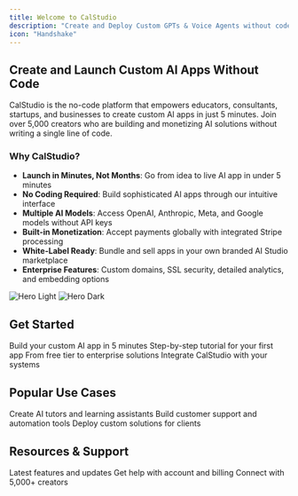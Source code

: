 ```yaml
---
title: Welcome to CalStudio
description: "Create and Deploy Custom GPTs & Voice Agents without code"
icon: "Handshake"
---
```


## Create and Launch Custom AI Apps Without Code

CalStudio is the no-code platform that empowers educators, consultants, startups, and businesses to create custom AI apps in just 5 minutes. Join over 5,000 creators who are building and monetizing AI solutions without writing a single line of code.

### Why CalStudio?

- **Launch in Minutes, Not Months**: Go from idea to live AI app in under 5 minutes
- **No Coding Required**: Build sophisticated AI apps through our intuitive interface
- **Multiple AI Models**: Access OpenAI, Anthropic, Meta, and Google models without API keys
- **Built-in Monetization**: Accept payments globally with integrated Stripe processing
- **White-Label Ready**: Bundle and sell apps in your own branded AI Studio marketplace
- **Enterprise Features**: Custom domains, SSL security, detailed analytics, and embedding options

<img className="block dark:hidden" src="/images/landing.png" alt="Hero Light" />
<img className="hidden dark:block" src="/images/landing.png" alt="Hero Dark" />

## Get Started

<CardGroup cols={2}>
  <Card
    title="Create Your First App"
    icon="rocket"
    href="https://calstudio.com/signup"
  >
    Build your custom AI app in 5 minutes
  </Card>
  <Card title="Quickstart Guide" icon="book-open" href="/quickstart">
    Step-by-step tutorial for your first app
  </Card>
  <Card title="Explore Pricing" icon="credit-card" href="/account/pricing">
    From free tier to enterprise solutions
  </Card>
  <Card
    title="API Documentation"
    icon="code"
    href="/api-reference/introduction"
  >
    Integrate CalStudio with your systems
  </Card>
</CardGroup>

## Popular Use Cases

<CardGroup cols={3}>
  <Card title="Education" icon="graduation-cap">
    Create AI tutors and learning assistants
  </Card>
  <Card title="Business" icon="briefcase">
    Build customer support and automation tools
  </Card>
  <Card title="Consulting" icon="users">
    Deploy custom solutions for clients
  </Card>
</CardGroup>

## Resources & Support

<CardGroup cols={3}>
  <Card
    title="What's New"
    icon="sparkles"
    href="https://pmfm.featurebase.app/changelog"
  >
    Latest features and updates
  </Card>
  <Card
    title="Support Center"
    icon="headset"
    href="mailto:support@calstudio.com"
  >
    Get help with account and billing
  </Card>
  <Card
    title="Discord Community"
    icon="discord"
    href="https://discord.gg/FnktGy3mkV"
  >
    Connect with 5,000+ creators
  </Card>
</CardGroup>
